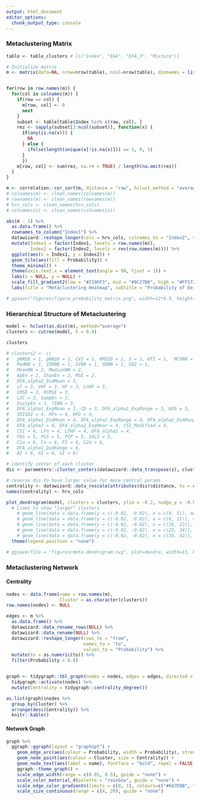 ```yaml
---
output: html_document
editor_options: 
  chunk_output_type: console
---
```



### Metaclustering Matrix


```r
table <- table_clusters # [c("Index", "EGA", "EFA_3", "Mixture")]

# Initialize matrix
m <- matrix(data=NA, nrow=nrow(table), ncol=nrow(table), dimnames = list(table$Index, table$Index))


for(row in row.names(m)) {
  for(col in colnames(m)) {
    if(row == col) {
      m[row, col] <- 0
      next
    } 
    subset <- table[table$Index %in% c(row, col), ]
    rez <- sapply(subset[2:ncol(subset)], function(x) {
      if(any(is.na(x))) {
        NA
      } else {
        ifelse(length(unique(x[!is.na(x)])) == 1, 0, 1)
      }
      })
    m[row, col] <- sum(rez, na.rm = TRUE) / length(na.omit(rez))
  }
}
```


```r
m <- correlation::cor_sort(m, distance = "raw", hclust_method = "average")
# colnames(m) <- clean_names(colnames(m))
# rownames(m) <- clean_names(rownames(m))
# hrv_cols <- clean_names(hrv_cols)
# colnames(z) <- clean_names(colnames(z))

abs(m - 1) %>% 
  as.data.frame() %>% 
  rownames_to_column("Index1") %>% 
  datawizard::reshape_longer(cols = hrv_cols, colnames_to = "Index2", values_to = "Probability") %>% 
  mutate(Index1 = factor(Index1, levels = row.names(m)),
         Index2 = factor(Index2, levels = rev(row.names(m)))) %>% 
  ggplot(aes(x = Index1, y = Index2)) +
  geom_tile(aes(fill = Probability)) +
  theme_minimal() +
  theme(axis.text.x = element_text(angle = 90, hjust = 1)) +
  labs(x = NULL, y = NULL) +
  scale_fill_gradient2(low = "#2196F3", mid = "#9C27B0", high = "#FF5722", midpoint = 0.5) +
  labs(title = "Metaclustering Heatmap", subtitle = "Probability of being grouped together accross multiple methods.")

# ggsave("figures/figure_probability_matrix.png", width=12*0.9, height=9*0.9, dpi = 450)
```

### Hierarchical Structure of Metaclustering

```r
model <- hclust(as.dist(m), method="average") 
clusters <- cutree(model, h = 0.8)

clusters

# clusters2 <- c(
#   pNN50 = 1, pNN20 = 1, CVI = 1, RMSSD = 1, S = 1, HTI = 1,  MCVNN = 1,
#   MadNN = 1, IQRNN = 1, CVNN = 1, SDNN = 1, SD2 = 1, 
#   MeanNN = 2, MedianNN = 2,
#   ApEn = 2, ShanEn = 2, MSE = 2,
#   DFA_alpha2_DimMean = 3,
#   LF = 3, VHF = 3, HF = 3, LnHF = 3,
#   CMSE = 3, RCMSE = 3,
#   LZC = 3, SampEn = 3, 
#   FuzzyEn = 3, TINN = 3,
#   DFA_alpha1_ExpMean = 3, CD = 3, DFA_alpha1_ExpRange = 3, KFD = 3, 
#   SD1SD2 = 4, HFn = 4, HFD = 4,
#   DFA_alpha1_DimMean = 4, DFA_alpha2_ExpRange = 4, DFA_alpha2_DimRange = 4,
#   DFA_alpha2 = 4, DFA_alpha2_ExpMean = 4, CSI_Modified = 4,
#   CSI = 4, LFn = 4, LFHF = 4, DFA_alpha1 = 4, 
#   PAS = 5, PSS = 5, PIP = 5, IALS = 5,
#   C1a = 6, Ca = 6, PI = 6, C2a = 6,
#   DFA_alpha1_DimRange = 6,
#   AI = 6, GI = 6, SI = 6)

# identify center of each cluster 
dis <- parameters::cluster_centers(datawizard::data_transpose(z), clusters)

# reverse dis to have larger value for more central params
centrality <- datawizard::data_rescale(attributes(dis)$distance, to = c(max(attributes(dis)$distance), min(attributes(dis)$distance)))
names(centrality) <- hrv_cols

plot_dendrogram(model, clusters = clusters, ylim = -0.2, nudge_y = -0.03, angle = 90, points = TRUE, dis = centrality, h=0.8) +
  # Lines to show "larger" clusters
    # geom_line(data = data.frame(y = c(-0.02, -0.02), x = c(0, 5)), aes(x = x, y = y), size = 0.5, color = "#607D8B") +
    # geom_line(data = data.frame(y = c(-0.02, -0.02), x = c(6, 15)), aes(x = x, y = y), size = 0.5, color = "#607D8B") +
    # geom_line(data = data.frame(y = c(-0.02, -0.02), x = c(16, 22)), aes(x = x, y = y), size = 0.5, color = "#607D8B") +
    # geom_line(data = data.frame(y = c(-0.02, -0.02), x = c(23, 34)), aes(x = x, y = y), size = 0.5, color = "#607D8B") +
    # geom_line(data = data.frame(y = c(-0.02, -0.02), x = c(35, 42)), aes(x = x, y = y), size = 0.5, color = "#607D8B") +
  theme(legend.position = "none")

# ggsave(file = "figures/meta-dendrogram.svg", plot=dendro, width=15, height=10)
```


### Metaclustering Network

#### Centrality
```r
nodes <- data.frame(name = row.names(m),
                    Cluster = as.character(clusters))
row.names(nodes) <- NULL

edges <- m %>%
  as.data.frame() %>% 
  datawizard::data_rename_rows(NULL) %>% 
  datawizard::data_rename(NULL) %>% 
  datawizard::reshape_longer(rows_to = "from", 
                             names_to = "to",
                             values_to = "Probability") %>% 
  mutate(to = as.numeric(to)) %>% 
  filter(Probability > 0.8)


graph <- tidygraph::tbl_graph(nodes = nodes, edges = edges, directed = FALSE) %>% 
  tidygraph::activate(nodes) %>%
  mutate(Centrality = tidygraph::centrality_degree()) 

as.list(graph)$nodes %>% 
  group_by(Cluster) %>% 
  arrange(desc(Centrality)) %>%
  knitr::kable()
```


#### Network Graph

```r
graph %>% 
  ggraph::ggraph(layout = "graphopt") + 
    geom_edge_arc(aes(colour = Probability, width = Probability), strength = 0.05) + 
    geom_node_point(aes(colour = Cluster, size = Centrality)) + 
    geom_node_text(aes(label = name), fontface = "bold", repel = FALSE) +
    ggraph::theme_graph() +
    scale_edge_width(range = c(0.05, 0.5), guide = "none") +
    scale_color_material_d(palette = "rainbow", guide = "none") +
    scale_edge_color_gradientn(limits = c(0, 1), colours=c("#607D8B", "#263238"), guide = "none") +
    scale_size_continuous(range = c(4, 20), guide = "none")
```

<!-- #### Create table -->

<!-- ```{r, message=FALSE, warning=FALSE, eval=FALSE, echo=FALSE} -->
<!-- level_1 <- c(rep("Distribution", 17), -->
<!--              rep("Frequency/Complexity", 28), -->
<!--              rep("Harmony", 12)) -->

<!-- level_2 <- c(rep("Dispersion", 12), -->
<!--              rep("Centrality", 5), -->
<!--              rep("Absolute Frequency/Complexity", 15), -->
<!--              rep("Relative Frequency/Complexity", 13), -->
<!--              rep("Heart Rate Fragmentation", 4), -->
<!--              rep("Heart Rate Asymmetry", 8)) -->


<!-- indices <- c("pNN50", "pNN20", "CVI", "RMSSD", "S", "HTI", "MCVNN", -->
<!--              "MadNN", "IQRNN", "CVNN", "SDNN", "SD2", -->

<!--              "MeanNN",   "MedianNN", -->
<!--              "ApEn", "ShanEn", "MSE", -->

<!--              "DFA α2 DimMean", -->
<!--              "LF", "VHF", "HF", "LnHF", -->
<!--              "CMSE", "RCMSE", "LZC", "SampEn", "FuzzyEn", "TINN", "DFA α1 ExpMean", -->
<!--              "CD", "DFA α1 ExpRange", "KFD", -->

<!--              "SD1SD2", "HFn", "HFD", -->
<!--              "DFA α1 DimMean", "DFA α2 ExpRange", "DFA α2 DimRange", -->
<!--              "DFA α2", "DFA α2 ExpMean", "CSI (modified)", -->
<!--              "LFn", "CSI", "LFHF", "DFA α1", -->

<!--              "PAS", "IALS", "PSS", "PIP", -->

<!--              "C1a", "C2a", "Ca", "PI", -->
<!--              "DFA α1 DimRange", -->
<!--              "AI", "GI", "SI") -->

<!-- labels <- c("Proportion of successive NN interval differences larger than 50ms", -->
<!--             "Proportion of successive NN interval differences larger than 20ms", -->
<!--             "Cardiac Vagal Index", -->
<!--             "Root mean square of successive NN interval differences", -->
<!--             "Area of ellipse in Poincaré plot", -->
<!--             "Integral of the density of the NN interval histogram divided by its height", -->
<!--             "MadNN divided by MedianNN", -->
<!--             "The median absolute deviation of the NN intervals", -->
<!--             "The interquartile range (IQR) of the NN intervals", -->
<!--             "SDNN divided by MeanNN", "The standard deviation of the RR intervals", -->
<!--             "The spread of NN intervals on the Poincaré plot along the line of identity.", -->

<!--              "The mean of the NN intervals.", "The median of the NN intervals.", -->
<!--              "The Approximate Entropy", "The Shannon Entropy", "The Multiscale Entropy", -->

<!--              "The multifractal detrended fluctuation analysis (MDFA) corresponding to long-term correlations. Dimmean is the mean of singularity dimensions", -->
<!--              "Power spectrum in the frequency range of 0.04-0.15 Hz", -->
<!--              "Power spectrum in the frequency range of 0.4-0.5 Hz", -->
<!--              "Power spectrum in the frequency range of 0.15-0.4 Hz", -->
<!--              "The natural logarithm of HF", -->
<!--              "The Composite Multiscale Entropy", "The Refined Composite Multiscale Entropy", -->
<!--              "The Lempel-Ziv complexity", "The Sample Entropy", "The Fuzzy Entropy", -->
<!--              "The baseline width of the NN interval histogram", -->
<!--              "The MDFA corresponding to short-term correlation. ExpMean is the mean of singularity exponents", -->
<!--              "Correlation Dimension", "The MDFA corresponding to short-term correlation. ExpRange is the range of singularity exponents", -->
<!--              "Katz Fractal Dimension", -->

<!--              "The ratio between short and long term fluctuations of the NN intervals", "The normalized HF", "Higuchi Fractal Dimension", -->
<!--              "The MDFA corresponding to short-term correlation. DimMean is the mean of singularity dimensions", "The MDFA corresponding to long-term correlation. ExpRange is the range of singularity exponents", "The MDFA corresponding to long-term correlation. DimRange is the range of singularity dimensions", -->
<!--              "The DFA corresponding to long-term correlation", "The MDFA corresponding to long-term correlation. ExpMean is the mean of singularity exponents", "The Cardiac Symapathetic Index (modified)", -->
<!--              "The normalized LF", "The Cardiac Sympathetic Index", "The ratio between LF and HF", "The DFA corresponding to short-term corrleation", -->

<!--              "The percentage of NN intervals in alternation segments", -->
<!--              "The inverse of the average length of the acceleration/deceleration segments", -->
<!--              "The percentage of short segments", -->
<!--              "The percentage of inflection points of the NN intervals series", -->

<!--              "The contributions of heart rate accelerations to short-term HRV", -->
<!--             "The contributions of heart rate accelerations to long-term HRV", -->
<!--             "The total contributions of heart rate accelerations to HRV", -->
<!--             "The Porta's Index", -->
<!--              "The MDFA corresponding to short-term correlation. DimRange is the range of singularity dimensions", -->
<!--              "The Area Index", "The Guzik's Index", "The Slope Index") -->


<!-- df_summary <- data.frame(level_1, level_2, indices, labels) -->
<!-- df_summary$Centrality <- as.data.frame(centrality)[df_summary$indices, ] -->
<!-- df_summary <- df_summary %>% -->
<!--   group_by(level_1, level_2) %>% -->
<!--   arrange(desc(Centrality), .by_group = TRUE) %>%  -->
<!--   mutate(Centrality = round(Centrality, digits = 1)) -->
<!--   # rename("Level 1" = "level_1", -->
<!--   #        "Level 2" = "level_2", -->
<!--   #        "HRV Indices" = "indices", -->
<!--   #        "Description" = "labels") -->
<!-- write.csv(df_summary, "figures/Summary_Table.csv", row.names = FALSE) -->


<!-- ``` -->